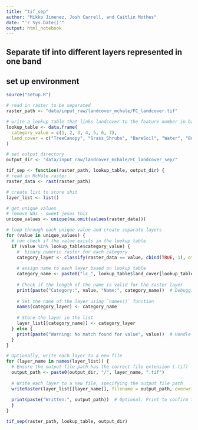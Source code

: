 ```yaml
---
title: "tif_sep"
author: "Mikko Jimenez, Josh Carrell, and Caitlin Mothes"
date: "'r Sys.Date()'"
output: html_notebook
---
```


## Separate tif into different layers represented in one band

## set up environment
```r
source("setup.R") 

# read in raster to be separated 
raster_path <- "data/input_raw/landcover_mchale/FC_landcover.tif"

# write a lookup table that links landcover to the feature number in band
lookup_table <- data.frame(
  category_value = c(1, 2, 3, 4, 5, 6, 7),
  land_cover = c("TreeCanopy", "Grass_Shrubs", "BareSoil", "Water", "Buildings", "Roads_Railroads", "OtherPaved")
)

# set output directory
output_dir <- "data/input_raw/landcover_mchale/FC_landcover_sep/"
```

```r
tif_sep <- function(raster_path, lookup_table, output_dir) {
# read in McHale raster
raster_data <- rast(raster_path)

# create list to store shit
layer_list <- list()

# get unique values
# remove NAs - sweet jesus this 
unique_values <- unique(na.omit(values(raster_data)))

# loop through each unique value and create separate layers
for (value in unique_values) {
  # run check if the value exists in the lookup table
  if (value %in% lookup_table$category_value) {
    #  binary numeric raster for each category 
    category_layer <- classify(raster_data == value, cbind(TRUE, 1), others = NA)
    
    # assign name to each layer based on lookup table
    category_name <- paste0("lc_", lookup_table$land_cover[lookup_table$category_value == value])
    
    # Check if the length of the name is valid for the raster layer
    print(paste("Category:", value, "Name:", category_name))  # Debugging output
    
    # Set the name of the layer using `names()` function
    names(category_layer) <- category_name
    
    # Store the layer in the list
    layer_list[[category_name]] <- category_layer
  } else {
    print(paste("Warning: No match found for value", value))  # Handle unexpected values
  }
}

# Optionally, write each layer to a new file
for (layer_name in names(layer_list)) {
  # Ensure the output file path has the correct file extension (.tif)
  output_path <- paste0(output_dir, "/", layer_name, ".tif")
  
  # Write each layer to a new file, specifying the output file path
  writeRaster(layer_list[[layer_name]], filename = output_path, overwrite = TRUE)
  
  print(paste("Written:", output_path))  # Optional: Print to confirm the file was written
  }
}
```

```r
tif_sep(raster_path, lookup_table, output_dir)
```
